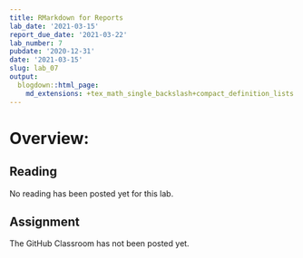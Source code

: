 ```yaml
---
title: RMarkdown for Reports
lab_date: '2021-03-15'
report_due_date: '2021-03-22'
lab_number: 7
pubdate: '2020-12-31'
date: '2021-03-15'
slug: lab_07
output:
  blogdown::html_page:
    md_extensions: +tex_math_single_backslash+compact_definition_lists
---
```


# Overview:

## Reading
No reading has been posted yet for this lab.

## Assignment

The GitHub Classroom has not been posted yet.
